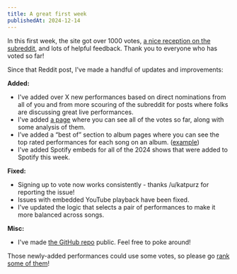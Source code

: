 ```yaml
---
title: A great first week
publishedAt: 2024-12-14
---
```


In this first week, the site got over 1000 votes, [a nice reception on the
subreddit](https://www.reddit.com/r/KGATLW/comments/1h8gbo8/i_made_a_website_for_finding_the_best_live/), and lots of helpful feedback.
Thank you to everyone who has voted so far!

Since that Reddit post, I've made a handful of updates and improvements:

**Added:**

- I've added over X new performances based on direct nominations from all of you and from more scouring of the subreddit for posts where folks are discussing great live performances.
- I've added [a page](/votes) where you can see all of the votes so far, along with some analysis of them.
- I’ve added a “best of” section to album pages where you can see the top rated
  performances for each song on an album. ([example](/albums/petro))
- I've added Spotify embeds for all of the 2024 shows that were added to Spotify this week.

**Fixed:**

- Signing up to vote now works consistently - thanks /u/katpurz for reporting the issue!
- Issues with embedded YouTube playback have been fixed.
- I've updated the logic that selects a pair of performances to make it more balanced across songs.

**Misc:**

- I've made [the GitHub repo](https://github.com/jamesbvaughan/live-gizz-rankings) public. Feel free to poke around!

Those newly-added performances could use some votes, so please go [rank some of
them](/rank)!
